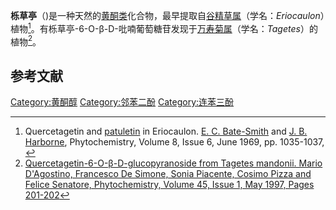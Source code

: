{{chembox
| Verifiedfields = changed
| Watchedfields = changed
| verifiedrevid = 400272967
| Name = Quercetagetin
| ImageFile = Quercetagetin.svg
| ImageSize = 250px
| ImageAlt = Chemical structure of quercetagetin
| ImageFile1 = Quercetagetin-3D-balls.png
| ImageAlt1 = Ball-and-stick model of the quercetagetin molecule
| IUPACName = 2-(3,4-dihydroxyphenyl)-3,5,6,7-tetrahydroxychromen-4-one
| OtherNames = 6-Hydroxyquercetin<br>3,3',4',5,6,7-Hexahydroxyflavone
|Section1={{Chembox Identifiers
| CASNo = 90-18-6 
| CASNo_Ref = {{cascite|correct|??}}
| CASNoOther = 
| UNII_Ref = {{fdacite|correct|FDA}}
| UNII = SV68G507VO
| ChEMBL_Ref = {{ebicite|changed|EBI}}
| ChEMBL = 413552
| ChEBI_Ref = {{ebicite|changed|EBI}}
| ChEBI = 8695
| PubChem = 5281680
| SMILES = C1=CC(=C(C=C1C2=C(C(=O)C3=C(C(=C(C=C3O2)O)O)O)O)O)O
| ChemSpiderID_Ref = {{chemspidercite|changed|chemspider}}
| ChemSpiderID = 4444999
| InChI = 1/C15H10O8/c16-6-2-1-5(3-7(6)17)15-14(22)13(21)10-9(23-15)4-8(18)11(19)12(10)20/h1-4,16-20,22H
| InChIKey = ZVOLCUVKHLEPEV-UHFFFAOYAZ
| StdInChI_Ref = {{stdinchicite|changed|chemspider}}
| StdInChI = 1S/C15H10O8/c16-6-2-1-5(3-7(6)17)15-14(22)13(21)10-9(23-15)4-8(18)11(19)12(10)20/h1-4,16-20,22H
| StdInChIKey_Ref = {{stdinchicite|changed|chemspider}}
| StdInChIKey = ZVOLCUVKHLEPEV-UHFFFAOYSA-N
| MeSHName = 
}}
|Section2={{Chembox Properties
| Formula = C<sub>15</sub>H<sub>10</sub>O<sub>8</sub>
| MolarMass = 318.23 g/mol
| Appearance = 
| Density = 
| MeltingPt =
| BoilingPt =
| Solubility = 
}}
}}
'''栎草亭'''（{{lang-en|Quercetagetin}})是一种天然的[[黄酮类|黄酮类]]化合物，最早提取自[[谷精草属|谷精草属]]（学名：''Eriocaulon''）植物<ref>Quercetagetin and [[patuletin|patuletin]] in Eriocaulon. [[Edgar_Charles_Bate-Smith|E. C. Bate-Smith]] and [[Jeffrey_Harborne|J. B. Harborne]], Phytochemistry, Volume 8, Issue 6, June 1969, pp. 1035-1037, {{doi|10.1016/S0031-9422(00)86351-7}}</ref>。有栎草亭-6-O-β-D-吡喃葡萄糖苷发现于[[万寿菊属|万寿菊属]]（学名：''Tagetes''）的植物<ref>[https://archive.today/20120913150422/http://www.sciencedirect.com/science?_ob=ArticleURL&_udi=B6TH7-3S9JYK0-19&_user=10&_coverDate=05/31/1997&_rdoc=1&_fmt=high&_orig=search&_sort=d&_docanchor=&view=c&_acct=C000050221&_version=1&_urlVersion=0&_userid=10&md5=b6e7d1188c8d57bf9c3e1b73a7f74224 Quercetagetin-6-O-β-D-glucopyranoside from Tagetes mandonii. Mario D'Agostino, Francesco De Simone, Sonia Piacente, Cosimo Pizza and Felice Senatore, Phytochemistry, Volume 45, Issue 1, May 1997, Pages 201-202]</ref>。


==参考文献==
{{reflist}}


{{stub}}

[[Category:黄酮醇|Category:黄酮醇]]
[[Category:邻苯二酚|Category:邻苯二酚]]
[[Category:连苯三酚|Category:连苯三酚]]